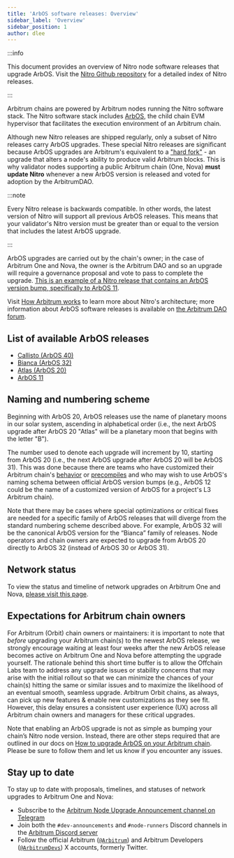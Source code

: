 ```yaml
---
title: 'ArbOS software releases: Overview'
sidebar_label: 'Overview'
sidebar_position: 1
author: dlee
---
```


:::info

This document provides an overview of Nitro node software releases that upgrade ArbOS. Visit the
[Nitro Github repository](https://github.com/OffchainLabs/nitro/releases) for a detailed index of Nitro releases.

:::

Arbitrum chains are powered by Arbitrum nodes running the Nitro software stack. The Nitro software stack includes
[ArbOS](https://forum.arbitrum.foundation/t/arbitrum-arbos-upgrades/19695), the child chain EVM hypervisor that facilitates the execution environment of an
Arbitrum chain.

Although new Nitro releases are shipped regularly, only a subset of Nitro releases carry ArbOS upgrades. These special Nitro releases are significant because
ArbOS upgrades are Arbitrum's equivalent to a ["hard fork"](https://ethereum.org/en/history/) - an upgrade that alters a node's ability to produce valid
Arbitrum blocks. This is why validator nodes supporting a public Arbitrum chain (One, Nova) **must update Nitro** whenever a new ArbOS version is released and
voted for adoption by the ArbitrumDAO.

:::note

Every Nitro release is backwards compatible. In other words, the latest version of Nitro will support all previous ArbOS releases. This means that your
validator's Nitro version must be greater than or equal to the version that includes the latest ArbOS upgrade.

:::


<PublicPreviewBannerPartial />

ArbOS upgrades are carried out by the chain's owner; in the case of Arbitrum One and Nova, the owner is the Arbitrum DAO and so an upgrade will require a
governance proposal and vote to pass to complete the upgrade.
[This is an example of a Nitro release that contains an ArbOS version bump, specifically to ArbOS 11](https://github.com/OffchainLabs/nitro/releases/tag/v2.2.0).

Visit [How Arbitrum works](/how-arbitrum-works/01-a-gentle-introduction.mdx) to learn more about Nitro's architecture; more information about ArbOS software
releases is available on [the Arbitrum DAO forum](https://forum.arbitrum.foundation/t/arbitrum-arbos-upgrades/19695).

## List of available ArbOS releases

- [Callisto (ArbOS 40)](/run-arbitrum-node/arbos-releases/arbos40.mdx)
- [Bianca (ArbOS 32)](/run-arbitrum-node/arbos-releases/arbos32.mdx)
- [Atlas (ArbOS 20)](/run-arbitrum-node/arbos-releases/arbos20.mdx)
- [ArbOS 11](/run-arbitrum-node/arbos-releases/arbos11.mdx)

## Naming and numbering scheme

Beginning with ArbOS 20, ArbOS releases use the name of planetary moons in our solar system, ascending in alphabetical order (i.e., the next ArbOS upgrade after
ArbOS 20 "Atlas" will be a planetary moon that begins with the letter "B").

The number used to denote each upgrade will increment by 10, starting from ArbOS 20 (i.e., the next ArbOS upgrade after ArbOS 20 will be ArbOS 31). This was
done because there are teams who have customized their Arbitrum chain's [behavior](/launch-arbitrum-chain/05-customize-your-chain/customize-stf.mdx) or
[precompiles](/launch-arbitrum-chain/05-customize-your-chain/customize-precompile.mdx) and who may wish to use ArbOS's naming schema between official ArbOS
version bumps (e.g., ArbOS 12 could be the name of a customized version of ArbOS for a project's L3 Arbitrum chain).

Note that there may be cases where special optimizations or critical fixes are needed for a specific family of ArbOS releases that will diverge from the
standard numbering scheme described above. For example, ArbOS 32 will be the canonical ArbOS version for the “Bianca” family of releases. Node operators and
chain owners are expected to upgrade from ArbOS 20 directly to ArbOS 32 (instead of ArbOS 30 or ArbOS 31).

## Network status

To view the status and timeline of network upgrades on Arbitrum One and Nova, [please visit this page](https://docs.arbitrum.foundation/network-upgrades).

## Expectations for Arbitrum chain owners

For Arbitrum (Orbit) chain owners or maintainers: it is important to note that _before_ upgrading your Arbitrum chain(s) to the newest ArbOS release, we
strongly encourage waiting at least four weeks after the new ArbOS release becomes active on Arbitrum One and Nova before attempting the upgrade yourself. The
rationale behind this short time buffer is to allow the Offchain Labs team to address any upgrade issues or stability concerns that may arise with the initial
rollout so that we can minimize the chances of your chain(s) hitting the same or similar issues and to maximize the likelihood of an eventual smooth, seamless
upgrade. Arbitrum Orbit chains, as always, can pick up new features & enable new customizations as they see fit. However, this delay ensures a consistent user
experience (UX) across all Arbitrum chain owners and managers for these critical upgrades.

Note that enabling an ArbOS upgrade is not as simple as bumping your chain’s Nitro node version. Instead, there are other steps required that are outlined in
our docs on [How to upgrade ArbOS on your Arbitrum chain](/launch-arbitrum-chain/02-configure-your-chain/common-configurations/13-arbos-upgrade.mdx). Please be
sure to follow them and let us know if you encounter any issues.

## Stay up to date

To stay up to date with proposals, timelines, and statuses of network upgrades to Arbitrum One and Nova:

- Subscribe to the [Arbitrum Node Upgrade Announcement channel on Telegram](https://t.me/arbitrumnodeupgrade)
- Join both the `#dev-announcements` and `#node-runners` Discord channels in the [Arbitrum Discord server](https://discord.gg/arbitrum)
- Follow the official Arbitrum ([`@Arbitrum`](https://twitter.com/arbitrum)) and Arbitrum Developers ([`@ArbitrumDevs`](https://twitter.com/ArbitrumDevs)) X
  accounts, formerly Twitter.
